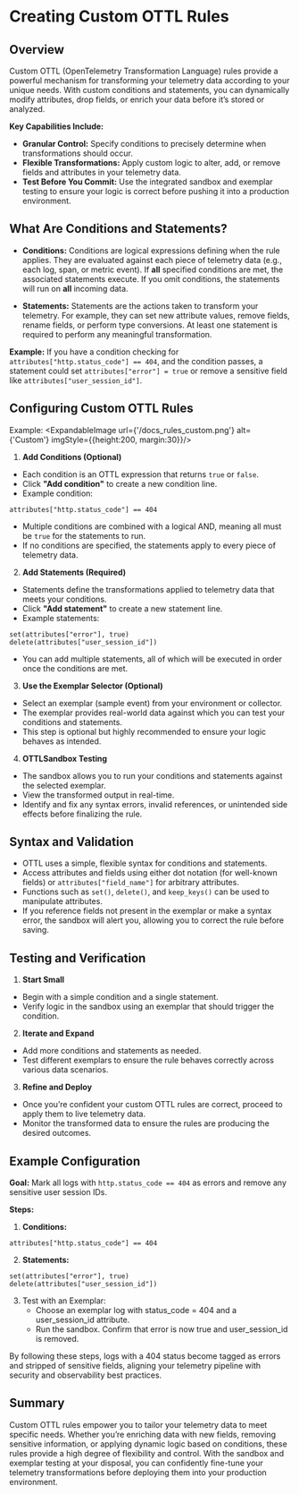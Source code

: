 
# Creating Custom OTTL Rules

## Overview

Custom OTTL (OpenTelemetry Transformation Language) rules provide a powerful mechanism for transforming your telemetry data according to your unique needs. With custom conditions and statements, you can dynamically modify attributes, drop fields, or enrich your data before it’s stored or analyzed.

**Key Capabilities Include:**
- **Granular Control:** Specify conditions to precisely determine when transformations should occur.
- **Flexible Transformations:** Apply custom logic to alter, add, or remove fields and attributes in your telemetry data.
- **Test Before You Commit:** Use the integrated sandbox and exemplar testing to ensure your logic is correct before pushing it into a production environment.

## What Are Conditions and Statements?

- **Conditions:** Conditions are logical expressions defining when the rule applies. They are evaluated against each piece of telemetry data (e.g., each log, span, or metric event). If **all** specified conditions are met, the associated statements execute. If you omit conditions, the statements will run on **all** incoming data.

- **Statements:** Statements are the actions taken to transform your telemetry. For example, they can set new attribute values, remove fields, rename fields, or perform type conversions. At least one statement is required to perform any meaningful transformation.

**Example:**
If you have a condition checking for `attributes["http.status_code"] == 404`, and the condition passes, a statement could set `attributes["error"] = true` or remove a sensitive field like `attributes["user_session_id"]`.

## Configuring Custom OTTL Rules
Example:
<ExpandableImage url={'/docs_rules_custom.png'} alt={'Custom'} imgStyle={{height:200, margin:30}}/>

1. **Add Conditions (Optional)**
- Each condition is an OTTL expression that returns `true` or `false`.
- Click **"Add condition"** to create a new condition line.
- Example condition:
```ottl
attributes["http.status_code"] == 404
```
- Multiple conditions are combined with a logical AND, meaning all must be `true` for the statements to run.
- If no conditions are specified, the statements apply to every piece of telemetry data.

2. **Add Statements (Required)**
- Statements define the transformations applied to telemetry data that meets your conditions.
- Click **"Add statement"** to create a new statement line.
- Example statements:
```ottl
set(attributes["error"], true)
delete(attributes["user_session_id"])
```
- You can add multiple statements, all of which will be executed in order once the conditions are met.

3. **Use the Exemplar Selector (Optional)**
- Select an exemplar (sample event) from your environment or collector.
- The exemplar provides real-world data against which you can test your conditions and statements.
- This step is optional but highly recommended to ensure your logic behaves as intended.

4. **OTTLSandbox Testing**
- The sandbox allows you to run your conditions and statements against the selected exemplar.
- View the transformed output in real-time.
- Identify and fix any syntax errors, invalid references, or unintended side effects before finalizing the rule.

## Syntax and Validation

- OTTL uses a simple, flexible syntax for conditions and statements.
- Access attributes and fields using either dot notation (for well-known fields) or `attributes["field_name"]` for arbitrary attributes.
- Functions such as `set()`, `delete()`, and `keep_keys()` can be used to manipulate attributes.
- If you reference fields not present in the exemplar or make a syntax error, the sandbox will alert you, allowing you to correct the rule before saving.

## Testing and Verification

1. **Start Small**
- Begin with a simple condition and a single statement.
- Verify logic in the sandbox using an exemplar that should trigger the condition.

2. **Iterate and Expand**
- Add more conditions and statements as needed.
- Test different exemplars to ensure the rule behaves correctly across various data scenarios.

3. **Refine and Deploy**
- Once you’re confident your custom OTTL rules are correct, proceed to apply them to live telemetry data.
- Monitor the transformed data to ensure the rules are producing the desired outcomes.

## Example Configuration

**Goal:**
Mark all logs with `http.status_code == 404` as errors and remove any sensitive user session IDs.

**Steps:**
1. **Conditions:**
```ottl
attributes["http.status_code"] == 404
```
2. **Statements:**
```ottl
set(attributes["error"], true)
delete(attributes["user_session_id"])
```
3.	Test with an Exemplar:
	- Choose an exemplar log with status_code = 404 and a user_session_id attribute.
	- Run the sandbox. Confirm that error is now true and user_session_id is removed.

By following these steps, logs with a 404 status become tagged as errors and stripped of sensitive fields, aligning your telemetry pipeline with security and observability best practices.

## Summary

Custom OTTL rules empower you to tailor your telemetry data to meet specific needs. Whether you’re enriching data with new fields, removing sensitive information, or applying dynamic logic based on conditions, these rules provide a high degree of flexibility and control. With the sandbox and exemplar testing at your disposal, you can confidently fine-tune your telemetry transformations before deploying them into your production environment.
